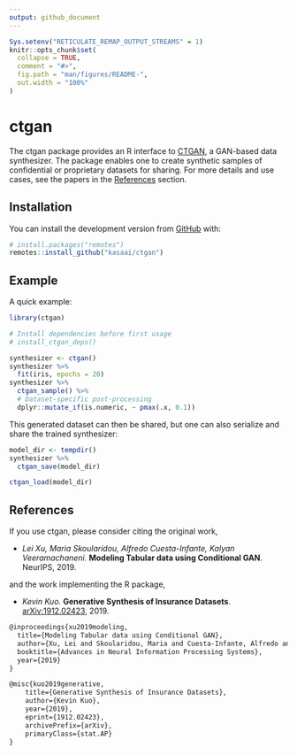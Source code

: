 ```yaml
---
output: github_document
---
```


<!-- README.md is generated from README.Rmd. Please edit that file -->

```r
Sys.setenv("RETICULATE_REMAP_OUTPUT_STREAMS" = 1)
knitr::opts_chunk$set(
  collapse = TRUE,
  comment = "#>",
  fig.path = "man/figures/README-",
  out.width = "100%"
)
```

# ctgan

<!-- badges: start -->
<!-- badges: end -->

The ctgan package provides an R interface to [CTGAN](https://github.com/DAI-Lab/CTGAN),
a GAN-based data synthesizer. The package enables one to create synthetic samples
of confidential or proprietary datasets for sharing. For more details and use cases,
see the papers in the [References](#references) section.

## Installation

You can install the development version from [GitHub](https://github.com/) with:

``` r
# install.packages("remotes")
remotes::install_github("kasaai/ctgan")
```
## Example

A quick example:

```r
library(ctgan)

# Install dependencies before first usage
# install_ctgan_deps()

synthesizer <- ctgan()
synthesizer %>% 
  fit(iris, epochs = 20)
synthesizer %>% 
  ctgan_sample() %>% 
  # Dataset-specific post-processing
  dplyr::mutate_if(is.numeric, ~ pmax(.x, 0.1))
```

This generated dataset can then be shared, but one can also serialize and share the trained synthesizer:

```r
model_dir <- tempdir()
synthesizer %>% 
  ctgan_save(model_dir)

ctgan_load(model_dir)
```


## References

If you use ctgan, please consider citing the original work,

- *Lei Xu, Maria Skoularidou, Alfredo Cuesta-Infante, Kalyan Veeramachaneni.* **Modeling Tabular data using Conditional GAN**. NeurIPS, 2019.

and the work implementing the R package,

- *Kevin Kuo.* **Generative Synthesis of Insurance Datasets**. [arXiv:1912.02423](https://arxiv.org/abs/1912.02423), 2019.

```LaTeX
@inproceedings{xu2019modeling,
  title={Modeling Tabular data using Conditional GAN},
  author={Xu, Lei and Skoularidou, Maria and Cuesta-Infante, Alfredo and Veeramachaneni, Kalyan},
  booktitle={Advances in Neural Information Processing Systems},
  year={2019}
}

@misc{kuo2019generative,
    title={Generative Synthesis of Insurance Datasets},
    author={Kevin Kuo},
    year={2019},
    eprint={1912.02423},
    archivePrefix={arXiv},
    primaryClass={stat.AP}
}
```
